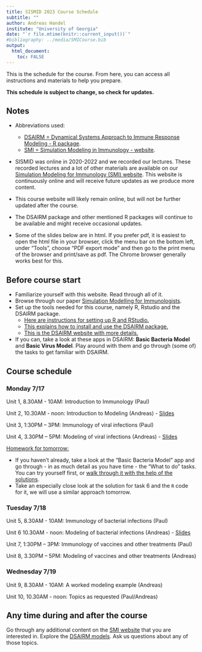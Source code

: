 ---
title: SISMID 2023 Course Schedule
subtitle: ""
author: Andreas Handel
institute: "University of Georgia"
date: "`r file.mtime(knitr::current_input())`"
#bibliography: ../media/SMICourse.bib
output: 
  html_document:
    toc: FALSE
---

This is the schedule for the course. From here, you can access all instructions and materials to help you prepare. 

**This schedule is subject to change, so check for updates.**


## Notes

* Abbreviations used: 
  - [DSAIRM = Dynamical Systems Approach to Immune Response Modeling - R package](https://ahgroup.github.io/DSAIRM/). 
  - [SMI = Simulation Modeling in Immunology - website](https://andreashandel.github.io/SMIcourse/index.html). 


* SISMID was online in 2020-2022 and we recorded our lectures. These recorded lectures and a lot of other materials are available on our [Simulation Modeling for Immunology (SMI) website](https://andreashandel.github.io/SMIcourse/). This website is continuously online and will receive future updates as we produce more content.

* This course website will likely remain online, but will not be further updated after the course.

* The DSAIRM package and other mentioned R packages will continue to be available and might receive occasional updates.

* Some of the slides below are in html. If you prefer pdf, it is easiest to open the html file in your browser, click the menu bar on the bottom left, under "Tools", choose "PDF export mode" and then go to the print menu of the browser and print/save as pdf. The Chrome browser generally works best for this.



## Before course start

* Familiarize yourself with this website. Read through all of it.
* Browse through our paper [Simulation Modelling for Immunologists](./media/2020-handel-natrevimm.pdf).
* Set up the tools needed for this course, namely R, Rstudio and the DSAIRM package. 
  - [Here are instructions for setting up R and RStudio.](https://andreashandel.github.io/SMIcourse/R_and_RStudio.html)
  - [This explains how to install and use the DSAIRM package.](https://andreashandel.github.io/SMIcourse/Introduction_to_DSAIRM.html)
  - [This is the DSAIRM website with more details.](https://ahgroup.github.io/DSAIRM/)
* If you can, take a look at these apps in DSAIRM: __Basic Bacteria Model__ and __Basic Virus Model__. Play around with them and go through (some of) the tasks to get familiar with DSAIRM.



## Course schedule


### **Monday 7/17**

Unit 1, 8.30AM - 10AM: Introduction to Immunology (Paul)

Unit 2, 10.30AM - noon: Introduction to Modeling (Andreas) - [Slides](slides/2023_Introduction_to_Modeling_Slides.html)


Unit 3, 1:30PM – 3PM: Immunology of viral infections (Paul) 	

Unit 4, 3.30PM – 5PM: Modeling of viral infections (Andreas) - [Slides](slides/2023_Virus_Models_Slides.html)	


[Homework for tomorrow:]{.underline}

* If you haven't already, take a look at the "Basic Bacteria Model" app and go through - in as much detail as you have time - the "What to do" tasks. You can try yourself first, or [walk through it with the help of the solutions](https://andreashandel.github.io/SMIcourse/code/basicbacteria_solution.html).
* Take an especially close look at the solution for task 6 and the `R` code for it, we will use a similar approach tomorrow.


### **Tuesday 7/18**

Unit 5, 8.30AM - 10AM: Immunology of bacterial infections (Paul)

Unit 6 10.30AM - noon: Modeling of bacterial infections (Andreas) - [Slides](slides/2023_Bacteria_Models_Slides.html)	

Unit 7, 1:30PM – 3PM: Immunology of vaccines and other treatments (Paul)

Unit 8, 3.30PM – 5PM: Modeling of vaccines and other treatments (Andreas)


### **Wednesday 7/19**

Unit 9, 8.30AM - 10AM: A worked modeling example (Andreas)
 
Unit 10, 10.30AM - noon: Topics as requested (Paul/Andreas) 




## Any time during and after the course

Go through any additional content on the [SMI website](https://andreashandel.github.io/SMIcourse/) that you are interested in. Explore the [DSAIRM models](https://ahgroup.github.io/DSAIRM/). Ask us questions about any of those topics.


